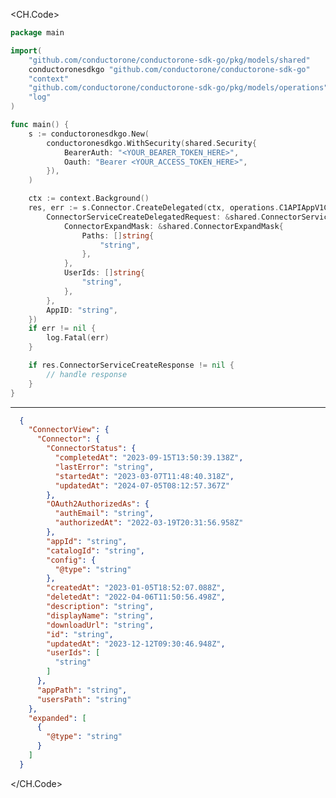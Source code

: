 
<CH.Code>
```go CreateDelegated.go
package main

import(
	"github.com/conductorone/conductorone-sdk-go/pkg/models/shared"
	conductoronesdkgo "github.com/conductorone/conductorone-sdk-go"
	"context"
	"github.com/conductorone/conductorone-sdk-go/pkg/models/operations"
	"log"
)

func main() {
    s := conductoronesdkgo.New(
        conductoronesdkgo.WithSecurity(shared.Security{
            BearerAuth: "<YOUR_BEARER_TOKEN_HERE>",
            Oauth: "Bearer <YOUR_ACCESS_TOKEN_HERE>",
        }),
    )

    ctx := context.Background()
    res, err := s.Connector.CreateDelegated(ctx, operations.C1APIAppV1ConnectorServiceCreateDelegatedRequest{
        ConnectorServiceCreateDelegatedRequest: &shared.ConnectorServiceCreateDelegatedRequest{
            ConnectorExpandMask: &shared.ConnectorExpandMask{
                Paths: []string{
                    "string",
                },
            },
            UserIds: []string{
                "string",
            },
        },
        AppID: "string",
    })
    if err != nil {
        log.Fatal(err)
    }

    if res.ConnectorServiceCreateResponse != nil {
        // handle response
    }
}
```
---

```json Example Response
  {
    "ConnectorView": {
      "Connector": {
        "ConnectorStatus": {
          "completedAt": "2023-09-15T13:50:39.138Z",
          "lastError": "string",
          "startedAt": "2023-03-07T11:48:40.318Z",
          "updatedAt": "2024-07-05T08:12:57.367Z"
        },
        "OAuth2AuthorizedAs": {
          "authEmail": "string",
          "authorizedAt": "2022-03-19T20:31:56.958Z"
        },
        "appId": "string",
        "catalogId": "string",
        "config": {
          "@type": "string"
        },
        "createdAt": "2023-01-05T18:52:07.088Z",
        "deletedAt": "2022-04-06T11:50:56.498Z",
        "description": "string",
        "displayName": "string",
        "downloadUrl": "string",
        "id": "string",
        "updatedAt": "2023-12-12T09:30:46.948Z",
        "userIds": [
          "string"
        ]
      },
      "appPath": "string",
      "usersPath": "string"
    },
    "expanded": [
      {
        "@type": "string"
      }
    ]
  }
```
</CH.Code>
